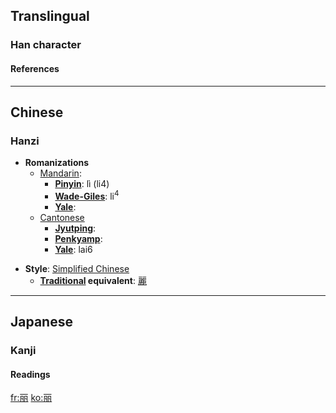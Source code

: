 {{see|麗}}<!-- may be replaced by zh-forms -->

==Translingual==
===Han character===
{{Han char|rad=一|as=06|sn=7|so=|four=|canj=一月戈月 (MBIB)|cmean=beautiful, magnificent, elegant}}
====References====
{{Han ref|kx=0081.040|dkj=00059|dj=0164.060|hdz=10021.030|uh=4E3D|ud=20029}}

----
==Chinese==
===Hanzi===


* '''Romanizations'''
** [[Mandarin]]:
*** '''[[Pinyin]]''': lì (li4)
*** '''[[Wade-Giles]]''': li<sup>4</sup>
*** '''[[Yale]]''': 
**[[Cantonese]]
***'''[[Jyutping]]''':
***'''[[Penkyamp]]''': 
***'''[[Yale]]''': lai6

* '''Style''': [[Simplified Chinese]] 
** '''[[Traditional Chinese|Traditional]] equivalent''': [[麗]]


----
==Japanese==
===Kanji===


{{ja-kanji|grade=|rs=一06|simple=}}
====Readings====
{{ja-readings|on=[[れい]] (rei)|kun=[[うるわし]] (uruwashi)}}




[[fr:丽]]
[[ko:丽]]